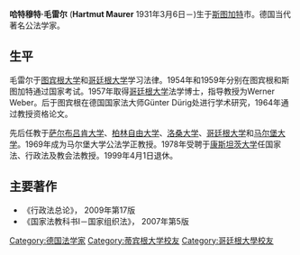 '''哈特穆特·毛雷尔''' ('''Hartmut Maurer''' 1931年3月6日－)生于[[斯图加特|斯图加特]]市。德国当代著名公法学家。<br />

==生平== 
毛雷尔于[[图宾根大学|图宾根大学]]和[[哥廷根大学|哥廷根大学]]学习法律。1954年和1959年分别在图宾根和斯图加特通过国家考试。1957年取得[[哥廷根大学|哥廷根大学]]法学博士，指导教授为Werner Weber。后于图宾根在德国国家法大师Günter Dürig处进行学术研究，1964年通过教授资格论文。

先后任教于[[萨尔布吕肯大学|萨尔布吕肯大学]]、[[柏林自由大学|柏林自由大学]]、[[洛桑大学|洛桑大学]]、[[哥廷根大学|哥廷根大学]]和[[马尔堡大学|马尔堡大学]]。1969年成为马尔堡大学公法学正教授。1978年受聘于[[康斯坦茨大学|康斯坦茨大学]]任国家法、行政法及教会法教授。1999年4月1日退休。

==主要著作== 
* 《行政法总论》， 2009年第17版
* 《国家法教科书I－国家组织法》， 2007年第5版

{{DEFAULTSORT: Maurer, Hartmut}}
[[Category:德国法学家|Category:德国法学家]]
[[Category:蒂宾根大学校友|Category:蒂宾根大学校友]]
[[Category:哥廷根大學校友|Category:哥廷根大學校友]]